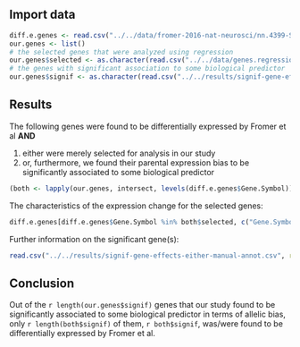 ## Import data

```r
diff.e.genes <- read.csv("../../data/fromer-2016-nat-neurosci/nn.4399-S5.csv", skip = 1)
our.genes <- list()
# the selected genes that were analyzed using regression
our.genes$selected <- as.character(read.csv("../../data/genes.regression.new")[[1]])
# the genes with significant association to some biological predictor
our.genes$signif <- as.character(read.csv("../../results/signif-gene-effects-either.csv")[[1]])
```

## Results

The following genes were found to be differentially expressed by Fromer et al **AND**

1. either were merely selected for analysis in our study
1. or, furthermore, we found their parental expression bias to be significantly associated to some biological predictor

```r
(both <- lapply(our.genes, intersect, levels(diff.e.genes$Gene.Symbol)))
```

The characteristics of the expression change for the selected genes:

```r
diff.e.genes[diff.e.genes$Gene.Symbol %in% both$selected, c("Gene.Symbol", "logFC", "p.value")]
```

Further information on the significant gene(s):

```r
read.csv("../../results/signif-gene-effects-either-manual-annot.csv", row.names = 1)[both$signif, ]
```

## Conclusion

Out of the `r length(our.genes$signif)` genes that our study found to be significantly associated to some biological predictor in terms of allelic bias, only `r length(both$signif)` of them, `r both$signif`, was/were found to be differentially expressed by Fromer et al.
